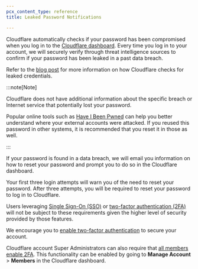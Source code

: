 ```yaml
---
pcx_content_type: reference
title: Leaked Password Notifications

---
```


Cloudflare automatically checks if your password has been compromised when you log in to the [Cloudflare dashboard](http://dash.cloudflare.com). Every time you log in to your account, we will securely verify through threat intelligence sources to confirm if your password has been leaked in a past data breach.

Refer to the [blog post](https://blog.cloudflare.com/helping-keep-customers-safe-with-leaked-password-notification/) for more information on how Cloudflare checks for leaked credentials.

:::note[Note]


Cloudflare does not have additional information about the specific breach or Internet service that potentially lost your password.

Popular online tools such as [Have I Been Pwned](https://haveibeenpwned.com/) can help you better understand where your external accounts were attacked. If you reused this password in other systems, it is recommended that you reset it in those as well.


:::

If your password is found in a data breach, we will email you information on how to reset your password and prompt you to do so in the Cloudflare dashboard.

Your first three login attempts will warn you of the need to reset your password. After three attempts, you will be required to reset your password to log in to Cloudflare.

Users leveraging [Single Sign-On (SSO)](/cloudflare-one/applications/configure-apps/dash-sso-apps/) or [two-factor authentication (2FA)](/fundamentals/setup/account/account-security/2fa/) will not be subject to these requirements given the higher level of security provided by those features.

We encourage you to [enable two-factor authentication](/fundamentals/setup/account/account-security/2fa/) to secure your account.

Cloudflare account Super Administrators can also require that [all members enable 2FA](/fundamentals/setup/account/account-security/2fa/#enable-two-factor-authentication-for-your-cloudflare-account). This functionality can be enabled by going to **Manage Account** > **Members** in the Cloudflare dashboard.
